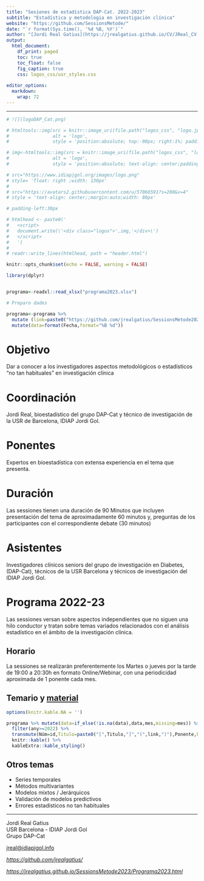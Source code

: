 ```yaml
---
title: "Sesiones de estadística DAP-Cat. 2022-2023"
subtitle: "Estadística y metodologia en investigación clínica"
website: "https://github.com/SessionsMetode/"
date: "`r format(Sys.time(), '%d %B, %Y')`"
author: "[Jordi Real Gatius](https://jrealgatius.github.io/CV/JReal_CV.html)" 
output:
  html_document:
    df_print: paged
    toc: true
    toc_float: false
    fig_caption: true
    css: logos_css/usr_styles.css
    
editor_options: 
  markdown: 
    wrap: 72
---
```


```{=html}
<script>
   $(document).ready(function() {
     $head = $('#header');
     $head.prepend('<img src=\"https://www.idiapjgol.org/images/logo.png\" style=\"float: right ;width: 100px;\"/>')
     $head.prepend('<img src=\"logos_css/logoLilly.png" style=\"text-align: center;margin:auto;width: 80px;\"/>')
     $head.prepend('<img src=\"logos_css/logo.jpg" style=\"text-align: left;margin:auto;width: 100px;\"/>')
     
     <!-- $head.prepend('<img src=\"https://avatars2.githubusercontent.com/u/57066591?s=200&v=4\" style=\"text-align: center;margin:auto;width: 80px;\"/>') -->
   });
</script>
```

------------------------------------------------------------------------

```r
# ![](logoDAP_Cat.png)

# htmltools::img(src = knitr::image_uri(file.path("logos_css", "logo.jpg")), 
#                alt = 'logo', 
#                style = 'position:absolute; top:-90px; right:1%; padding:5px;')

# img<-htmltools::img(src = knitr::image_uri(file.path("logos_css", "logo.jpg")), 
#                alt = 'logo', 
#                style = 'position:absolute; text-align: center;padding-right:150px;width: 185px;padding:10px;')

# src="https://www.idiapjgol.org/images/logo.png" 
# style= 'float: right ;width: 130px'
# 
# src="https://avatars2.githubusercontent.com/u/57066591?s=200&v=4"
# style = 'text-align: center;;margin:auto;width: 80px'

# padding-left:30px

# htmlhead <- paste0('
#   <script>
#   document.write(\'<div class="logos">',img,'</div>\')
#   </script>
#   ')
# 
# readr::write_lines(htmlhead, path = "header.html")

```


```r

knitr::opts_chunk$set(echo = FALSE, warning = FALSE)

library(dplyr)


programa<-readxl::read_xlsx("programa2023.xlsx")

# Preparo dades

programa<-programa %>%  
  mutate (link=paste0("https://github.com/jrealgatius/SessionsMetode2023/tree/main/s",id)) %>% 
  mutate(data=format(Fecha,format="%B %d")) 


```



# Objetivo

Dar a conocer a los investigadores aspectos metodológicos o estadísticos
"no tan habituales" en investigación clínica

# Coordinación

Jordi Real, bioestadístico del grupo DAP-Cat y técnico de investigación de la USR de Barcelona, IDIAP Jordi Gol.

# Ponentes

Expertos en bioestadística con extensa experiencia en el tema que
presenta.

# Duración

Las sessiones tienen una duración de 90 Minutos que incluyen
presentación del tema de aproximadamente 60 minutos y, preguntas de los
participantes con el correspondiente debate (30 minutos)

# Asistentes

Investigadores clínicos seniors del grupo de investigación en Diabetes,
(DAP-Cat), técnicos de la USR Barcelona y técnicos de investigación del
IDIAP Jordi Gol.

# Programa 2022-23

Las sessiones versan sobre aspectos independientes que no siguen una
hilo conductor y tratan sobre temas variados relacionados con el
análisis estadístico en el ámbito de la investigación clínica.

## Horario

La sessiones se realizarán preferentemente los Martes o jueves por la tarde de
19:00 a 20:30h en formato Online/Webinar, con una periodicidad
aproximada de 1 ponente cada mes.

## Temario y [material](https://github.com/jrealgatius/SessionsMetode)


```r

options(knitr.kable.NA = '')

programa %>% mutate(data=if_else(!is.na(data),data,mes,missing=mes)) %>% 
  filter(any>=2022) %>%  
  transmute(Núm=id,Titulo=paste0("[",Titulo,"]","(",link,")"),Ponente,Fecha=data) %>% 
  knitr::kable() %>% 
  kableExtra::kable_styling()

```


## Otros temas

-   Series temporales
-   Métodos multivariantes
-   Modelos mixtos / Jerárquicos
-   Validación de modelos predictivos
-   Errores estadísticos no tan habituales


----

Jordi Real Gatius <br/>
USR Barcelona - IDIAP Jordi Gol <br/>
Grupo DAP-Cat <br/>

[jreal\@idiapjgol.info](mailto:jreal@idiapjgol.info){.email}

<p style="text-align: center;">

<em><https://github.com/jrealgatius/></em>

<em><https://jrealgatius.github.io/SessionsMetode2023/Programa2023.html><em>

</p>

